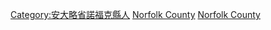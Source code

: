 [[Category:安大略省諾福克縣人|Category:安大略省諾福克縣人]]
[[Category:安大略省運動員|Norfolk County]]
[[Category:加拿大各城市運動員|Norfolk County]]